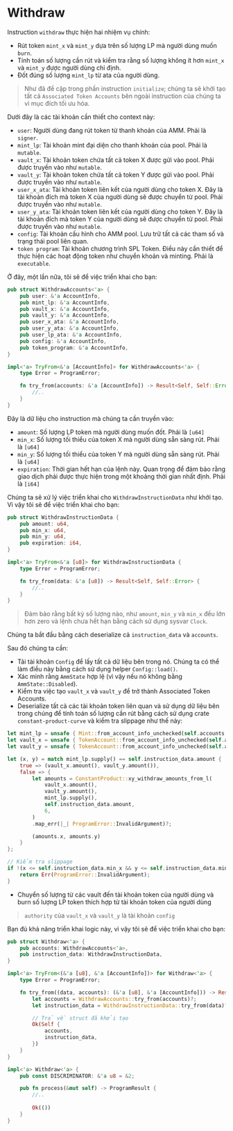 # Withdraw

Instruction `withdraw` thực hiện hai nhiệm vụ chính:
- Rút token `mint_x` và `mint_y` dựa trên số lượng LP mà người dùng muốn `burn`.
- Tính toán số lượng cần rút và kiểm tra rằng số lượng không ít hơn `mint_x` và `mint_y` được người dùng chỉ định.
- Đốt đúng số lượng `mint_lp` từ ata của người dùng.

> Như đã đề cập trong phần instruction `initialize`; chúng ta sẽ khởi tạo tất cả `Associated Token Accounts` bên ngoài instruction của chúng ta vì mục đích tối ưu hóa.

<ArticleSection name="Required Accounts" id="required-accounts" level="h2" />

Dưới đây là các tài khoản cần thiết cho context này:
- `user`: Người dùng đang rút token từ thanh khoản của AMM. Phải là `signer`.
- `mint_lp`: Tài khoản mint đại diện cho thanh khoản của pool. Phải là `mutable`.
- `vault_x`: Tài khoản token chứa tất cả token X được gửi vào pool. Phải được truyền vào như `mutable`.
- `vault_y`: Tài khoản token chứa tất cả token Y được gửi vào pool. Phải được truyền vào như `mutable`.
- `user_x_ata`: Tài khoản token liên kết của người dùng cho token X. Đây là tài khoản đích mà token X của người dùng sẽ được chuyển từ pool. Phải được truyền vào như `mutable`.
- `user_y_ata`: Tài khoản token liên kết của người dùng cho token Y. Đây là tài khoản đích mà token Y của người dùng sẽ được chuyển từ pool. Phải được truyền vào như `mutable`.
- `config`: Tài khoản cấu hình cho AMM pool. Lưu trữ tất cả các tham số và trạng thái pool liên quan.
- `token program`: Tài khoản chương trình SPL Token. Điều này cần thiết để thực hiện các hoạt động token như chuyển khoản và minting. Phải là `executable`.

Ở đây, một lần nữa, tôi sẽ để việc triển khai cho bạn:

```rust
pub struct WithdrawAccounts<'a> {
    pub user: &'a AccountInfo,
    pub mint_lp: &'a AccountInfo,
    pub vault_x: &'a AccountInfo,
    pub vault_y: &'a AccountInfo,
    pub user_x_ata: &'a AccountInfo,
    pub user_y_ata: &'a AccountInfo,
    pub user_lp_ata: &'a AccountInfo,
    pub config: &'a AccountInfo,
    pub token_program: &'a AccountInfo,
}

impl<'a> TryFrom<&'a [AccountInfo]> for WithdrawAccounts<'a> {
    type Error = ProgramError;

    fn try_from(accounts: &'a [AccountInfo]) -> Result<Self, Self::Error> {
        //.. 
    }
}
```

<ArticleSection name="Dữ liệu cho Instruction" id="instruction-data" level="h2" />

Đây là dữ liệu cho instruction mà chúng ta cần truyền vào:
- `amount`: Số lượng LP token mà người dùng muốn đốt. Phải là `[u64]`
- `min_x`: Số lượng tối thiểu của token X mà người dùng sẵn sàng rút. Phải là `[u64]`
- `min_y`: Số lượng tối thiểu của token Y mà người dùng sẵn sàng rút. Phải là `[u64]`
- `expiration`: Thời gian hết hạn của lệnh này. Quan trọng để đảm bảo rằng giao dịch phải được thực hiện trong một khoảng thời gian nhất định. Phải là `[i64]`

Chúng ta sẽ xử lý việc triển khai cho `WithdrawInstructionData` như khởi tạo. Vì vậy tôi sẽ để việc triển khai cho bạn:

```rust
pub struct WithdrawInstructionData {
    pub amount: u64,
    pub min_x: u64,
    pub min_y: u64,
    pub expiration: i64,
}

impl<'a> TryFrom<&'a [u8]> for WithdrawInstructionData {
    type Error = ProgramError;

    fn try_from(data: &'a [u8]) -> Result<Self, Self::Error> {
        //..
    }
}
```

> Đảm bảo rằng bất kỳ số lượng nào, như `amount`, `min_y` và `min_x` đều lớn hơn zero và lệnh chưa hết hạn bằng cách sử dụng sysvar `Clock`.

<ArticleSection name="Logic Instruction" id="instruction-logic" level="h2" />

Chúng ta bắt đầu bằng cách deserialize cả `instruction_data` và `accounts`.

Sau đó chúng ta cần:
- Tải tài khoản `Config` để lấy tất cả dữ liệu bên trong nó. Chúng ta có thể làm điều này bằng cách sử dụng helper `Config::load()`.
- Xác minh rằng `AmmState` hợp lệ (vì vậy nếu nó không bằng `AmmState::Disabled`).
- Kiểm tra việc tạo `vault_x` và `vault_y` để trở thành Associated Token Accounts.
- Deserialize tất cả các tài khoản token liên quan và sử dụng dữ liệu bên trong chúng để tính toán số lượng cần rút bằng cách sử dụng crate `constant-product-curve` và kiểm tra slippage như thế này:
```rust
let mint_lp = unsafe { Mint::from_account_info_unchecked(self.accounts.mint_lp)? };
let vault_x = unsafe { TokenAccount::from_account_info_unchecked(self.accounts.vault_x)? };
let vault_y = unsafe { TokenAccount::from_account_info_unchecked(self.accounts.vault_y)? };

let (x, y) = match mint_lp.supply() == self.instruction_data.amount {
    true => (vault_x.amount(), vault_y.amount()),
    false => {
        let amounts = ConstantProduct::xy_withdraw_amounts_from_l(
            vault_x.amount(),
            vault_y.amount(),
            mint_lp.supply(),
            self.instruction_data.amount,
            6,
        )
        .map_err(|_| ProgramError::InvalidArgument)?;

        (amounts.x, amounts.y)
    }
};

// Kiểm tra slippage
if !(x <= self.instruction_data.min_x && y <= self.instruction_data.min_y) {
    return Err(ProgramError::InvalidArgument);
}
```
- Chuyển số lượng từ các vault đến tài khoản token của người dùng và burn số lượng LP token thích hợp từ tài khoản token của người dùng

> `authority` của `vault_x` và `vault_y` là tài khoản `config`

Bạn đủ khả năng triển khai logic này, vì vậy tôi sẽ để việc triển khai cho bạn:

```rust
pub struct Withdraw<'a> {
    pub accounts: WithdrawAccounts<'a>,
    pub instruction_data: WithdrawInstructionData,
}

impl<'a> TryFrom<(&'a [u8], &'a [AccountInfo])> for Withdraw<'a> {
    type Error = ProgramError;

    fn try_from((data, accounts): (&'a [u8], &'a [AccountInfo])) -> Result<Self, Self::Error> {
        let accounts = WithdrawAccounts::try_from(accounts)?;
        let instruction_data = WithdrawInstructionData::try_from(data)?;

        // Trả về struct đã khởi tạo
        Ok(Self {
            accounts,
            instruction_data,
        })
    }
}

impl<'a> Withdraw<'a> {
    pub const DISCRIMINATOR: &'a u8 = &2;

    pub fn process(&mut self) -> ProgramResult {
        //..
        
        Ok(())
    }
}
```
